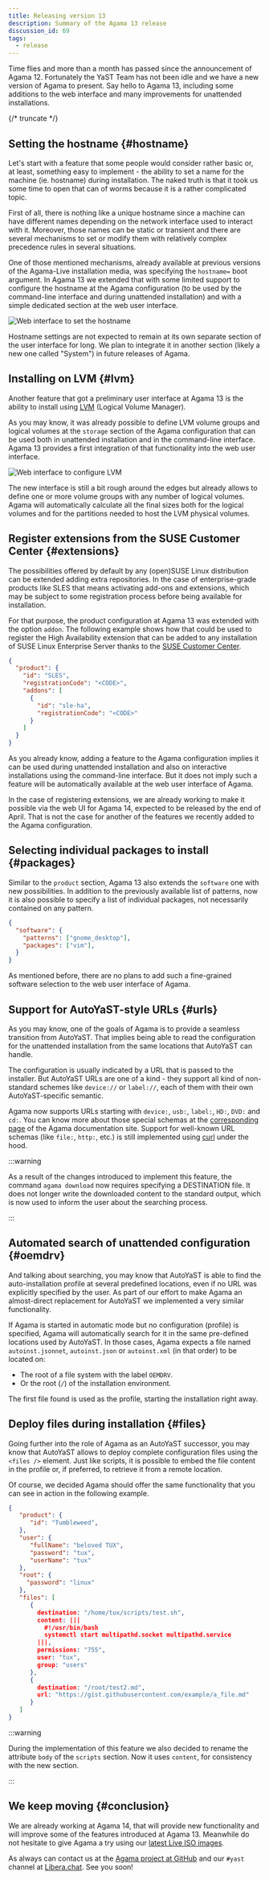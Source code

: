 ```yaml
---
title: Releasing version 13
description: Summary of the Agama 13 release
discussion_id: 69
tags:
  - release
---
```


Time flies and more than a month has passed since the announcement of Agama 12. Fortunately the YaST
Team has not been idle and we have a new version of Agama to present. Say hello to Agama 13,
including some additions to the web interface and many improvements for unattended installations.

{/* truncate */}

## Setting the hostname {#hostname}

Let's start with a feature that some people would consider rather basic or, at least, something easy
to implement - the ability to set a name for the machine (ie. hostname) during installation. The
naked truth is that it took us some time to open that can of worms because it is a rather
complicated topic.

First of all, there is nothing like a unique hostname since a machine can have different
names depending on the network interface used to interact with it. Moreover, those names can be
static or transient and there are several mechanisms to set or modify them with relatively complex
precedence rules in several situations.

One of those mentioned mechanisms, already available at previous versions of the Agama-Live
installation media, was specifying the `hostname=` boot argument. In Agama 13 we extended that with
some limited support to configure the hostname at the Agama configuration (to be used by the
command-line interface and during unattended installation) and with a simple dedicated section at
the web user interface.

![Web interface to set the hostname](../static/img/blog/2025-04-08/hostname.png)

Hostname settings are not expected to remain at its own separate section of the user interface for
long. We plan to integrate it in another section (likely a new one called "System") in future
releases of Agama.

## Installing on LVM {#lvm}

Another feature that got a preliminary user interface at Agama 13 is the ability to install using
[LVM](https://en.wikipedia.org/wiki/Logical_Volume_Manager_(Linux)) (Logical Volume Manager).

As you may know, it was already possible to define LVM volume groups and logical volumes at the
`storage` section of the Agama configuration that can be used both in unattended installation and
in the command-line interface. Agama 13 provides a first integration of that functionality into the
web user interface.

![Web interface to configure LVM](../static/img/blog/2025-04-08/lvm.png)

The new interface is still a bit rough around the edges but already allows to define one or more
volume groups with any number of logical volumes. Agama will automatically calculate all the final
  sizes both for the logical volumes and for the partitions needed to host the LVM physical volumes.

## Register extensions from the SUSE Customer Center {#extensions}

The possibilities offered by default by any (open)SUSE Linux distribution can be extended adding
extra repositories. In the case of enterprise-grade products like SLES that means activating
add-ons and extensions, which may be subject to some registration process before being available
for installation.

For that purpose, the product configuration at Agama 13 was extended with the option `addon`.
The following example shows how that could be used to register the High Availability extension
that can be added to any installation of SUSE Linux Enterprise Server thanks to the
[SUSE Customer Center](https://scc.suse.com/).

```json
{
  "product": {
    "id": "SLES",
    "registrationCode": "<CODE>",
    "addons": [
      {
        "id": "sle-ha",
        "registrationCode": "<CODE>"
      }
    ]
  }
}
```

As you already know, adding a feature to the Agama configuration implies it can be used during
unattended installation and also on interactive installations using the command-line interface. But
it does not imply such a feature will be automatically available at the web user interface of Agama.

In the case of registering extensions, we are already working to make it possible via the web UI
for Agama 14, expected to be released by the end of April. That is not the case for another of the
features we recently added to the Agama configuration.

## Selecting individual packages to install {#packages}

Similar to the `product` section, Agama 13 also extends the `software` one with new possibilities.
In addition to the previously available list of patterns, now it is also possible to specify a list
of individual packages, not necessarily contained on any pattern.

```json
{
  "software": {
    "patterns": ["gnome_desktop"],
    "packages": ["vim"],
  }
}
```

As mentioned before, there are no plans to add such a fine-grained software selection to the web
user interface of Agama.

## Support for AutoYaST-style URLs {#urls}

As you may know, one of the goals of Agama is to provide a seamless transition from AutoYaST. That
implies being able to read the configuration for the unattended installation from the same locations
that AutoYaST can handle.

The configuration is usually indicated by a URL that is passed to the installer. But AutoYaST URLs
are one of a kind - they support all kind of non-standard schemes like `device://` or `label://`, each
of them with their own AutoYaST-specific semantic.

Agama now supports URLs starting with `device:`, `usb:`, `label:`, `HD:`, `DVD:` and `cd:`. You can
know more about those special schemas at the [corresponding page](https://agama-project.github.io/docs/user/urls)
of the Agama documentation site. Support for well-known URL schemas (like `file:`, `http:`, etc.)
is still implemented using [curl](https://curl.se/) under the hood.

:::warning

As a result of the changes introduced to implement this feature, the command `agama download` now
requires specifying a DESTINATION file. It does not longer write the downloaded content to the
standard output, which is now used to inform the user about the searching process.

:::

## Automated search of unattended configuration {#oemdrv}

And talking about searching, you may know that AutoYaST is able to find the auto-installation
profile at several predefined locations, even if no URL was explicitly specified by the user.
As part of our effort to make Agama an almost-direct replacement for AutoYaST we implemented a
very similar functionality.

If Agama is started in automatic mode but no configuration (profile) is specified, Agama will
automatically search for it in the same pre-defined locations used by AutoYaST. In those cases,
Agama expects a file named `autoinst.jsonnet`, `autoinst.json` or `autoinst.xml` (in that
order) to be located on:

- The root of a file system with the label `OEMDRV`.
- Or the root (`/`) of the installation environment.

The first file found is used as the profile, starting the installation right away.

## Deploy files during installation {#files}

Going further into the role of Agama as an AutoYaST successor, you may know that AutoYaST allows
to deploy complete configuration files using the `<files />` element. Just like scripts, it is
possible to embed the file content in the profile or, if preferred, to retrieve it from a remote
location.

Of course, we decided Agama should offer the same functionality that you can see in action in the
following example.

```json
{
   "product": {
      "id": "Tumbleweed",
   },
   "user": {
      "fullName": "beloved TUX",
      "password": "tux",
      "userName": "tux"
   },
   "root": {
     "password": "linux"
   },
   "files": [
      {
        destination: "/home/tux/scripts/test.sh",
        content: |||
          #!/usr/bin/bash
          systemctl start multipathd.socket multipathd.service
        |||,
        permissions: "755",
        user: "tux",
        group: "users"
      },
      {
        destination: "/root/test2.md",
        url: "https://gist.githubusercontent.com/example/a_file.md"
      }
   ]
}
```

:::warning

During the implementation of this feature we also decided to rename the attribute `body` of the
`scripts` section. Now it uses `content`, for consistency with the new section.

:::

## We keep moving {#conclusion}

We are already working at Agama 14, that will provide new functionality and will improve some of
the features introduced at Agama 13. Meanwhile do not hesitate to give Agama a try using our
[latest Live ISO images](https://download.opensuse.org/repositories/systemsmanagement:/Agama:/Devel/images/iso/).

As always can contact us at the [Agama project at GitHub](https://github.com/agama-project/agama)
and our `#yast` channel at [Libera.chat](https://libera.chat/). See you soon!

